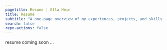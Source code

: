 ```yaml
---
pagetitle: Resume | Ella Hein
title: Resume
subtitle: "A one-page overview of my experiences, projects, and skills."
search: false
repo-actions: false
---
```

resume coming soon ...